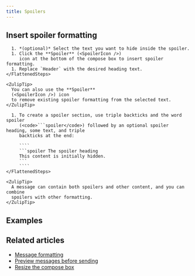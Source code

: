 ```yaml
---
title: Spoilers
---
```






<SpoilersIntro />

## Insert spoiler formatting

<Tabs>
  <TabItem label="Via compose box button">
    <FlattenedSteps>
      <StartComposing />

      1. *(optional)* Select the text you want to hide inside the spoiler.
      1. Click the **Spoiler** (<SpoilerIcon />)
         icon at the bottom of the compose box to insert spoiler formatting.
      1. Replace `Header` with the desired heading text.
    </FlattenedSteps>

    <ZulipTip>
      You can also use the **Spoiler**
      (<SpoilerIcon />) icon
      to remove existing spoiler formatting from the selected text.
    </ZulipTip>
  </TabItem>

  <TabItem label="Via Markdown">
    <FlattenedSteps>
      <StartComposing />

      1. To create a spoiler section, use triple backticks and the word spoiler
         (<code>```spoiler</code>) followed by an optional spoiler heading, some text, and triple
         backticks at the end:

         ````
         ```spoiler The spoiler heading
         This content is initially hidden.
         ```
         ````
    </FlattenedSteps>

    <ZulipTip>
      A message can contain both spoilers and other content, and you can combine
      spoilers with other formatting.
    </ZulipTip>
  </TabItem>
</Tabs>

## Examples

<SpoilersExamples />

## Related articles

* [Message formatting](/help/format-your-message-using-markdown)
* [Preview messages before sending](/help/preview-your-message-before-sending)
* [Resize the compose box](/help/resize-the-compose-box)
